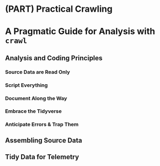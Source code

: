 # (PART) Practical Crawling {-}

# A Pragmatic Guide for Analysis with `crawl`

## Analysis and Coding Principles

### Source Data are Read Only

### Script Everything

### Document Along the Way

### Embrace the Tidyverse

### Anticipate Errors & Trap Them

## Assembling Source Data

## Tidy Data for Telemetry

